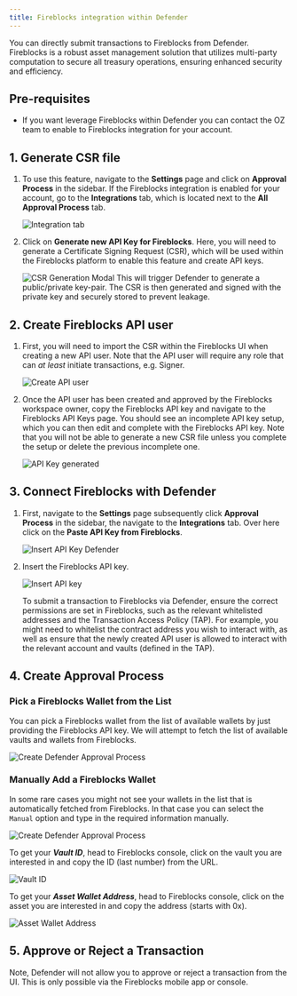 ```yaml
---
title: Fireblocks integration within Defender
---
```


You can directly submit transactions to Fireblocks from Defender. Fireblocks is a robust asset management solution that utilizes multi-party computation to secure all treasury operations, ensuring enhanced security and efficiency.

## Pre-requisites

* If you want leverage Fireblocks within Defender you can contact the OZ team to enable to Fireblocks integration for your account.

## 1. Generate CSR file
1. To use this feature, navigate to the **Settings** page and click on **Approval Process** in the sidebar. If the Fireblocks integration is enabled for your account, go to the **Integrations** tab, which is located next to the **All Approval Process** tab.

   ![Integration tab](/defender/guide-fireblocks-integration-tab.png)

2. Click on **Generate new API Key for Fireblocks**. Here, you will need to generate a Certificate Signing Request (CSR), which will be used within the Fireblocks platform to enable this feature and create API keys.

   ![CSR Generation Modal](/defender/guide-fireblocks-csr-modal.png)
   This will trigger Defender to generate a public/private key-pair. The CSR is then generated and signed with the private key and securely stored to prevent leakage.

## 2. Create Fireblocks API user
1. First, you will need to import the CSR within the Fireblocks UI when creating a new API user. Note that the API user will require any role that can _at least_ initiate transactions, e.g. Signer.

   ![Create API user](/defender/guide-fireblocks-add-user.png)

2. Once the API user has been created and approved by the Fireblocks workspace owner, copy the Fireblocks API key and navigate to the Fireblocks API Keys page. You should see an incomplete API key setup, which you can then edit and complete with the Fireblocks API key. Note that you will not be able to generate a new CSR file unless you complete the setup or delete the previous incomplete one.

   ![API Key generated](/defender/guide-fireblocks-api-key.png)

## 3. Connect Fireblocks with Defender
1. First, navigate to the **Settings** page subsequently click **Approval Process** in the sidebar, the navigate to the **Integrations** tab. Over here click on the **Paste API Key from Fireblocks**.

   ![Insert API Key Defender](/defender/guide-fireblock-paste-api-key.png)

2. Insert the Fireblocks API key.

   ![Insert API key](/defender/guide-fireblocks-edit-api-key.png)

   <Callout>
   To submit a transaction to Fireblocks via Defender, ensure the correct permissions are set in Fireblocks, such as the relevant whitelisted addresses and the Transaction Access Policy (TAP). For example, you might need to whitelist the contract address you wish to interact with, as well as ensure that the newly created API user is allowed to interact with the relevant account and vaults (defined in the TAP).
   </Callout>

## 4. Create Approval Process

### Pick a Fireblocks Wallet from the List
You can pick a Fireblocks wallet from the list of available wallets by just providing the Fireblocks API key. We will attempt to fetch the list of available vaults and wallets from Fireblocks.

![Create Defender Approval Process](/defender/guide-fireblocks-approval-process-automatic.png)

### Manually Add a Fireblocks Wallet
In some rare cases you might not see your wallets in the list that is automatically fetched from Fireblocks. In that case you can select the `Manual` option and type in the required information manually.

![Create Defender Approval Process](/defender/guide-fireblocks-approval-process-manual.png)

To get your ***Vault ID***, head to Fireblocks console, click on the vault you are interested in and copy the ID (last number) from the URL.

![Vault ID](/defender/guide-fireblocks-vault-id.png)

To get your ***Asset Wallet Address***, head to Fireblocks console, click on the asset you are interested in and copy the address (starts with 0x).

![Asset Wallet Address](/defender/guide-fireblocks-asset-wallet-address.png)

## 5. Approve or Reject a Transaction
Note, Defender will not allow you to approve or reject a transaction from the UI. This is only possible via the Fireblocks mobile app or console.
